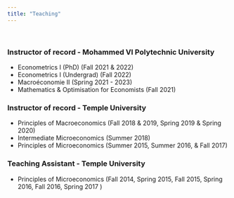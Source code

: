```yaml
---
title: "Teaching"
---
```

<br>

### Instructor of record - Mohammed VI Polytechnic University

* Econometrics I (PhD) (Fall 2021 & 2022)
* Econometrics I (Undergrad) (Fall 2022)
* Macroéconomie II (Spring 2021 - 2023)
* Mathematics & Optimisation for Economists (Fall 2021)

### Instructor of record - Temple University

* Principles of Macroeconomics (Fall 2018 & 2019, Spring 2019 & Spring 2020)
* Intermediate Microeconomics (Summer 2018)
* Principles of Microeconomics (Summer 2015, Summer 2016, & Fall 2017)

### Teaching Assistant - Temple University

* Principles of Microeconomics (Fall 2014, Spring 2015, Fall 2015, Spring 2016, Fall 2016, Spring 2017 )
